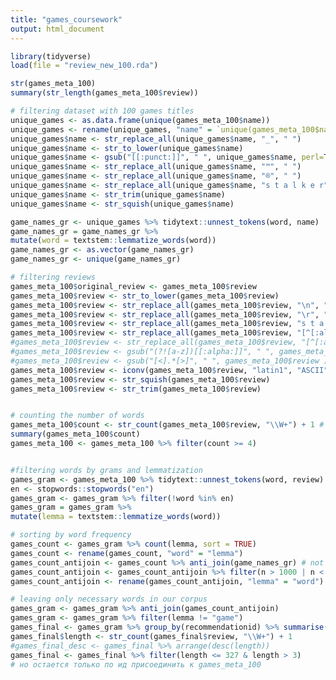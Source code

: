 ```yaml
---
title: "games_coursework"
output: html_document
---
```


```r
library(tidyverse)
load(file = "review_new_100.rda")

```

```r
str(games_meta_100)
summary(str_length(games_meta_100$review))

```

```r
# filtering dataset with 100 games titles
unique_games <- as.data.frame(unique(games_meta_100$name))
unique_games <- rename(unique_games, "name" = `unique(games_meta_100$name)`)
unique_games$name <- str_replace_all(unique_games$name, "_", " ")
unique_games$name <- str_to_lower(unique_games$name)
unique_games$name <- gsub("[[:punct:]]", " ", unique_games$name, perl=T)
unique_games$name <- str_replace_all(unique_games$name, "™", " ")
unique_games$name <- str_replace_all(unique_games$name, "®", " ")
unique_games$name <- str_replace_all(unique_games$name, "s t a l k e r", "stalker")
unique_games$name <- str_trim(unique_games$name)
unique_games$name <- str_squish(unique_games$name)

game_names_gr <- unique_games %>% tidytext::unnest_tokens(word, name)
game_names_gr = game_names_gr %>% 
mutate(word = textstem::lemmatize_words(word))
game_names_gr <- as.vector(game_names_gr)
game_names_gr <- unique(game_names_gr)
```

```r
# filtering reviews
games_meta_100$original_review <- games_meta_100$review
games_meta_100$review <- str_to_lower(games_meta_100$review)
games_meta_100$review <- str_replace_all(games_meta_100$review, "\n", " ")
games_meta_100$review <- str_replace_all(games_meta_100$review, "\r", " ")
games_meta_100$review <- str_replace_all(games_meta_100$review, "s t a l k e r", "stalker")
games_meta_100$review <- str_replace_all(games_meta_100$review, "[^[:alnum:]]", " ")
#games_meta_100$review <- str_replace_all(games_meta_100$review, "[^[:alnum:][-:`']]", " ")
#games_meta_100$review <- gsub("(?![a-z])[[:alpha:]]", " ", games_meta_100$review, perl=T)
#games_meta_100$review <- gsub("[<].*[>]", " ", games_meta_100$review )
games_meta_100$review <- iconv(games_meta_100$review, "latin1", "ASCII", sub="") # to delete unicode values
games_meta_100$review <- str_squish(games_meta_100$review)
games_meta_100$review <- str_trim(games_meta_100$review)


# counting the number of words
games_meta_100$count <- str_count(games_meta_100$review, "\\W+") + 1 # counts spaces -> to count words need + 1
summary(games_meta_100$count)
games_meta_100 <- games_meta_100 %>% filter(count >= 4)


#filtering words by grams and lemmatization
games_gram <- games_meta_100 %>% tidytext::unnest_tokens(word, review)
en <- stopwords::stopwords("en")
games_gram <- games_gram %>% filter(!word %in% en)
games_gram = games_gram %>% 
mutate(lemma = textstem::lemmatize_words(word))

# sorting by word frequency
games_count <- games_gram %>% count(lemma, sort = TRUE)
games_count <- rename(games_count, "word" = "lemma")
games_count_antijoin <- games_count %>% anti_join(game_names_gr) # not to delete the words from game names by accident
games_count_antijoin <- games_count_antijoin %>% filter(n > 1000 | n < 10)
games_count_antijoin <- rename(games_count_antijoin, "lemma" = "word")

# leaving only necessary words in our corpus
games_gram <- games_gram %>% anti_join(games_count_antijoin)
games_gram <- games_gram %>% filter(lemma != "game")
games_final <- games_gram %>% group_by(recommendationid) %>% summarise(review = paste0(lemma,collapse=" "))
games_final$length <- str_count(games_final$review, "\\W+") + 1
#games_final_desc <- games_final %>% arrange(desc(length))
games_final <- games_final %>% filter(length <= 327 & length > 3)
# но остается только по ид присоединить к games_meta_100
```




